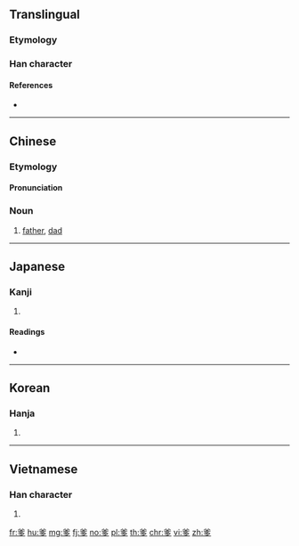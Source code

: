 ==Translingual==

===Etymology===
{{Han compound|父|多|c1=s|c2=p|t1=father|ls=psc}}

===Han character===
{{Han char|rn=88|rad=父|as=06|sn=10|four=80207|canj=CKNIN|ids=⿱父多}}

====References====
* {{Han ref|kx=0690.040|dkj=19727|dj=1103.040|hdz=32040.030|uh=7239|ud=29241|bh=AF52|bd=44882}}

----

==Chinese==
{{zh-forms}}

===Etymology===
{{rfe|lang=cmn}}

====Pronunciation====
{{zh-pron
|m=diē
|c=de1
|mn=tia
|mc=y
|oc=y
|ma=
|cat=n
}}

===Noun===
{{zh-noun}}

# [[father]], [[dad]]

----

==Japanese==

===Kanji===
{{ja-kanji|grade=|rs=父06}}

# {{defn|lang=ja|sort=父06}}

====Readings====
* {{ja-readings|on=[[た]] (ta), [[だ]] (da)|kun=}}

----

==Korean==

===Hanja===
{{ko-hanja|hangeul=다|eumhun=|rv=da|mr=ta|y=ta}}

# {{defn|lang=ko|sort=父06}}

----

==Vietnamese==

===Han character===
{{vi-readings|rs=父06|hanviet=[[ta]], [[đa]]}}

# {{defn|lang=vi|sort=父06}}

[[fr:爹]]
[[hu:爹]]
[[mg:爹]]
[[fj:爹]]
[[no:爹]]
[[pl:爹]]
[[th:爹]]
[[chr:爹]]
[[vi:爹]]
[[zh:爹]]